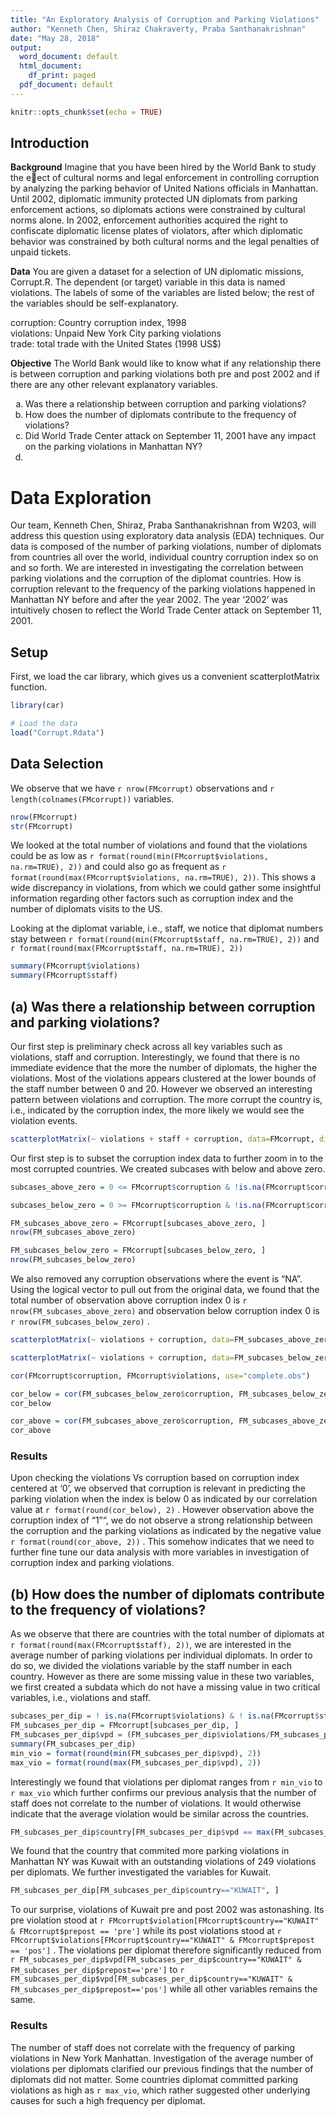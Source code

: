 ```yaml
---
title: "An Exploratory Analysis of Corruption and Parking Violations"
author: "Kenneth Chen, Shiraz Chakraverty, Praba Santhanakrishnan"
date: "May 28, 2018"
output:
  word_document: default
  html_document:
    df_print: paged
  pdf_document: default
---
```

```r
knitr::opts_chunk$set(echo = TRUE)
```

## Introduction

__Background__
Imagine that you have been hired by the World Bank to study the eect of cultural norms and legal enforcement in controlling corruption by analyzing the parking behavior of United Nations officials in Manhattan. Until 2002, diplomatic immunity protected UN diplomats from parking enforcement actions, so diplomats actions were constrained by cultural norms alone. In 2002, enforcement authorities acquired the right to confiscate diplomatic license plates of violators, after which diplomatic behavior was constrained by both cultural norms and the legal penalties of unpaid tickets.

__Data__
You are given a dataset for a selection of UN diplomatic missions, Corrupt.R. The dependent (or target) variable in this data is named violations. The labels of some of the variables are listed below; the rest of the variables should be self-explanatory.

corruption: Country corruption index, 1998  
violations: Unpaid New York City parking violations  
trade: total trade with the United States (1998 US$)  

__Objective__
The World Bank would like to know what if any relationship there is between corruption and parking violations both pre and post 2002 and if there are any other relevant explanatory variables.

(a) Was there a relationship between corruption and parking violations?  
(b) How does the number of diplomats contribute to the frequency of violations?  
(c) Did World Trade Center attack on September 11, 2001 have any impact on the parking violations in Manhattan NY?  
(d) 


# Data Exploration

Our team, Kenneth Chen, Shiraz, Praba Santhanakrishnan from W203, will address this question using exploratory data analysis (EDA) techniques. Our data is composed of the number of parking violations, number of diplomats from countries all over the world, individual country corruption index so on and so forth. We are interested in investigating the correlation between parking violations and the corruption of the diplomat countries. How is corruption relevant to the frequency of the parking violations happened in Manhattan NY before and after the year 2002. The year '2002' was intuitively chosen to reflect the World Trade Center attack on September 11, 2001. 

## Setup

First, we load the car library, which gives us a convenient scatterplotMatrix function.

```r
library(car)
```


```r
# Load the data 
load("Corrupt.Rdata")
```

## Data Selection

We observe that we have `r nrow(FMcorrupt)` observations and `r length(colnames(FMcorrupt))` variables.

```r
nrow(FMcorrupt)
str(FMcorrupt)
```

We looked at the total number of violations and found that the violations could be as low as `r format(round(min(FMcorrupt$violations, na.rm=TRUE), 2))` and could also go as frequent as `r format(round(max(FMcorrupt$violations, na.rm=TRUE), 2))`. This shows a wide discrepancy in violations, from which we could gather some insightful information regarding other factors such as corruption index and the number of diplomats visits to the US. 

Looking at the diplomat variable, i.e., staff, we notice that diplomat numbers stay between `r format(round(min(FMcorrupt$staff, na.rm=TRUE), 2))` and `r format(round(max(FMcorrupt$staff, na.rm=TRUE), 2))` 

```r
summary(FMcorrupt$violations)
summary(FMcorrupt$staff)
```

## (a) Was there a relationship between corruption and parking violations?  

Our first step is preliminary check across all key variables such as violations, staff and corruption. Interestingly, we found that there is no immediate evidence that the more the number of diplomats, the higher the violations. Most of the violations appears clustered at the lower bounds of the staff number between 0 and 20. However we observed an interesting pattern between violations and corruption. The more corrupt the country is, i.e., indicated by the corruption index, the more likely we would see the violation events. 

```r
scatterplotMatrix(~ violations + staff + corruption, data=FMcorrupt, diagonal = list(method='histogram'), main = "Scatterplot Matrix for key variables")
```

Our first step is to subset the corruption index data to further zoom in to the most corrupted countries. We created subcases with below and above zero. 

```r
subcases_above_zero = 0 <= FMcorrupt$corruption & !is.na(FMcorrupt$corruption) 
```

```r
subcases_below_zero = 0 >= FMcorrupt$corruption & !is.na(FMcorrupt$corruption) 
```


```r
FM_subcases_above_zero = FMcorrupt[subcases_above_zero, ]
nrow(FM_subcases_above_zero)
```

```r
FM_subcases_below_zero = FMcorrupt[subcases_below_zero, ]
nrow(FM_subcases_below_zero)
```

We also removed any corruption observations where the event is "NA". Using the logical vector to pull out from the original data, we found that the total number of observation above corruption index 0 is `r nrow(FM_subcases_above_zero)` and observation below corruption index 0 is `r nrow(FM_subcases_below_zero)` .

```r
scatterplotMatrix(~ violations + corruption, data=FM_subcases_above_zero, diagonal=list(method="histogram"))
```

```r
scatterplotMatrix(~ violations + corruption, data=FM_subcases_below_zero, diagonal=list(method="histogram"))
```

```r
cor(FMcorrupt$corruption, FMcorrupt$violations, use="complete.obs")
```

```r
cor_below = cor(FM_subcases_below_zero$corruption, FM_subcases_below_zero$violations, use ='complete.obs')
cor_below
```

```r
cor_above = cor(FM_subcases_above_zero$corruption, FM_subcases_above_zero$violations, use ='complete.obs')
cor_above
```

### Results

Upon checking the violations Vs corruption based on corruption index centered at '0', we observed that corruption is relevant in predicting the parking violation when the index is below 0 as indicated by our correlation value at `r format(round(cor_below), 2)` . However observation above the corruption index of "1"", we do not observe a strong relationship between the corruption and the parking violations as indicated by the negative value `r format(round(cor_above, 2))` . This somehow indicates that we need to further fine tune our data analysis with more variables in investigation of corruption index and parking violations. 


## (b) How does the number of diplomats contribute to the frequency of violations?  

As we observe that there are countries with the total number of diplomats at `r format(round(max(FMcorrupt$staff), 2))`, we are interested in the average number of parking violations per individual diplomats. In order to do so, we divided the violations variable by the staff number in each country. However as there are some missing value in these two variables, we first created a subdata which do not have a missing value in two critical variables, i.e., violations and staff. 

```r
subcases_per_dip = ! is.na(FMcorrupt$violations) & ! is.na(FMcorrupt$staff)
FM_subcases_per_dip = FMcorrupt[subcases_per_dip, ]
FM_subcases_per_dip$vpd = (FM_subcases_per_dip$violations/FM_subcases_per_dip$staff)
summary(FM_subcases_per_dip)
min_vio = format(round(min(FM_subcases_per_dip$vpd), 2))
max_vio = format(round(max(FM_subcases_per_dip$vpd), 2))
```

Interestingly we found that violations per diplomat ranges from `r min_vio` to `r max_vio` which further confirms our previous analysis that the number of staff does not correlate to the number of violations. It would otherwise indicate that the average violation would be similar across the countries. 

```r
FM_subcases_per_dip$country[FM_subcases_per_dip$vpd == max(FM_subcases_per_dip$vpd)]
```

We found that the country that commited more parking violations in Manhattan NY was Kuwait with an outstanding violations of 249 violations per diplomats. We further investigated the variables for Kuwait.

```r
FM_subcases_per_dip[FM_subcases_per_dip$country=="KUWAIT", ]
```

To our surprise, violations of Kuwait pre and post 2002 was astonashing. Its pre violation stood at `r FMcorrupt$violation[FMcorrupt$country=="KUWAIT" & FMcorrupt$prepost == 'pre']` while its post violations stood at `r FMcorrupt$violations[FMcorrupt$country=="KUWAIT" & FMcorrupt$prepost == 'pos']` . The violations per diplomat therefore significantly reduced from `r FM_subcases_per_dip$vpd[FM_subcases_per_dip$country=="KUWAIT" & FM_subcases_per_dip$prepost=='pre']` to `r FM_subcases_per_dip$vpd[FM_subcases_per_dip$country=="KUWAIT" & FM_subcases_per_dip$prepost=='pos']` while all other variables remains the same. 

### Results

The number of staff does not correlate with the frequency of parking violations in New York Manhattan. Investigation of the average number of violations per diplomats clarified our previous findings that the number of diplomats did not matter. Some countries diplomat committed parking violations as high as `r max_vio`, which rather suggested other underlying causes for such a high frequency per diplomat. 



